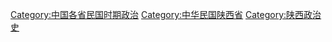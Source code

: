 [[Category:中国各省民国时期政治|Category:中国各省民国时期政治]]
[[Category:中华民国陕西省|Category:中华民国陕西省]]
[[Category:陕西政治史|Category:陕西政治史]]